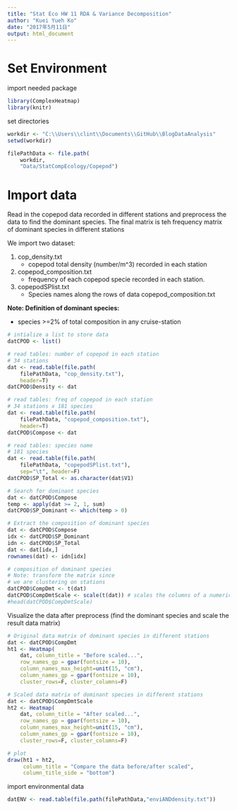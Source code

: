 ```yaml
---
title: "Stat Eco HW 11 RDA & Variance Decomposition"
author: "Kuei Yueh Ko"
date: "2017年5月11日"
output: html_document
---
```


# Set Environment
import needed package
```r
library(ComplexHeatmap)
library(knitr)
```

set directories
```r
workdir <- "C:\\Users\\clint\\Documents\\GitHub\\BlogDataAnalysis"
setwd(workdir)

filePathData <- file.path(
    workdir,
    "Data/StatCompEcology/Copepod")
```

# Import data
Read in the copepod data recorded in different stations and preprocess the data to find the dominant species. The final matrix is teh frequency matrix of dominant species in different stations 

We import two dataset:  

1. cop_density.txt
    + copepod total density (number/m^3) recorded in each station
2. copepod_composition.txt
    + frequency of each copepod specie recorded in each station.
3. copepodSPlist.txt
    + Species names along the rows of data copepod_composition.txt

**Note: Definition of dominant species:**

* species >=2% of total composition in any cruise-station

```r
# intialize a list to store data
datCPOD <- list()

# read tables: number of copepod in each station
# 34 stations
dat <- read.table(file.path(
    filePathData, "cop_density.txt"), 
    header=T)
datCPOD$Density <- dat

# read tables: freq of copepod in each station
# 34 stations x 181 species
dat <- read.table(file.path(
    filePathData, "copepod_composition.txt"), 
    header=T)
datCPOD$Compose <- dat

# read tables: species name
# 181 species
dat <- read.table(file.path(
    filePathData, "copepodSPlist.txt"),
    sep="\t", header=F)
datCPOD$SP_Total <- as.character(dat$V1)

# Search for dominant species
dat <- datCPOD$Compose
temp <- apply(dat >= 2, 1, sum) 
datCPOD$SP_Dominant <- which(temp > 0)

# Extract the composition of dominant species
dat <- datCPOD$Compose
idx <- datCPOD$SP_Dominant 
idn <- datCPOD$SP_Total
dat <- dat[idx,]
rownames(dat) <- idn[idx]

# composition of dominant species
# Note: transform the matrix since 
# we are clustering on stations
datCPOD$CompDmt <- t(dat)
datCPOD$CompDmtScale <- scale(t(dat)) # scales the columns of a numeric matrix
#head(datCPOD$CompDmtScale)
```

Visualize the data after preprocess (find the dominant species and scale the result data matrix)
```r
# Original data matrix of dominant species in different stations
dat <- datCPOD$CompDmt
ht1 <- Heatmap(
    dat, column_title = "Before scaled...",
    row_names_gp = gpar(fontsize = 10),
    column_names_max_height=unit(15, "cm"),
    column_names_gp = gpar(fontsize = 10),
    cluster_rows=F, cluster_columns=F)

# Scaled data matrix of dominant species in different stations
dat <- datCPOD$CompDmtScale
ht2 <- Heatmap(
    dat, column_title = "After scaled...",
    row_names_gp = gpar(fontsize = 10),
    column_names_max_height=unit(15, "cm"),
    column_names_gp = gpar(fontsize = 10),
    cluster_rows=F, cluster_columns=F)

# plot
draw(ht1 + ht2, 
     column_title = "Compare the data before/after scaled",
     column_title_side = "bottom")
```

import environmental data
```r
datENV <- read.table(file.path(filePathData,"enviANDdensity.txt"))
```

